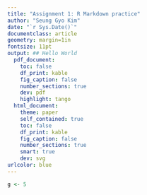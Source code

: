 ```yaml
---
title: "Assignment 1: R Markdown practice"
author: "Seung Gyo Kim"
date: "`r Sys.Date()`"
documentclass: article
geometry: margin=1in
fontsize: 11pt
output: ## Hello World
  pdf_document:
    toc: false
    df_print: kable
    fig_caption: false
    number_sections: true
    dev: pdf
    highlight: tango
  html_document:
    theme: paper
    self_contained: true
    toc: false
    df_print: kable
    fig_caption: false
    number_sections: true
    smart: true
    dev: svg
urlcolor: blue
---
```


```r
g <- 5
```





